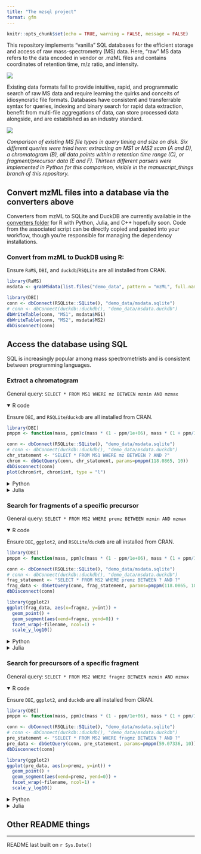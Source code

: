 ```yaml
---
title: "The mzsql project"
format: gfm
---
```


```r
knitr::opts_chunk$set(echo = TRUE, warning = FALSE, message = FALSE)
```

This repository implements "vanilla" SQL databases for the efficient storage and access of raw mass-spectrometry (MS) data. Here, "raw" MS data refers to the data encoded in vendor or .mzML files and contains coordinates of retention time, m/z ratio, and intensity.

![](README_files/figure-manual-manuscript/db_fig.png)

Existing data formats fail to provide intuitive, rapid, and programmatic search of raw MS data and require learning the quirks and conceits of idiosyncratic file formats. Databases have consistent and transferrable syntax for queries, indexing and binary search for rapid data extraction, benefit from multi-file aggregations of data, can store processed data alongside, and are established as an industry standard.

![](README_files/figure-manual-manuscript/singlefile_fig.png)

*Comparison of existing MS file types in query timing and size on disk. Six different queries were tried here: extracting an MS1 or MS2 scan (A and D), a chromatogram (B), all data points within a retention time range (C), or fragment/precursor data (E and F). Thirteen different parsers were implemented in Python for this comparison, visible in the manuscript_things branch of this repository.*

## Convert mzML files into a database via the converters above

Converters from mzML to SQLite and DuckDB are currently available in the [converters folder](converters) for R with Python, Julia, and C++ hopefully soon. Code from the associated script can be directly copied and pasted into your workflow, though you're responsible for managing the dependency installations.

### Convert from mzML to DuckDB using R:

Ensure `RaMS`, `DBI`, and `duckdb`/`RSQLite` are all installed from CRAN.

```r
library(RaMS)
msdata <- grabMSdata(list.files("demo_data", pattern = "mzML", full.names = TRUE))

library(DBI)
conn <- dbConnect(RSQLite::SQLite(), "demo_data/msdata.sqlite")
# conn <- dbConnect(duckdb::duckdb(), "demo_data/msdata.duckdb")
dbWriteTable(conn, "MS1", msdata$MS1)
dbWriteTable(conn, "MS2", msdata$MS2)
dbDisconnect(conn)
```

## Access the database using SQL

SQL is increasingly popular among mass spectrometrists and is consistent between programming languages.

### Extract a chromatogram

General query: `SELECT * FROM MS1 WHERE mz BETWEEN mzmin AND mzmax`

<details open>
<summary>R code</summary>

Ensure `DBI`, and `RSQLite`/`duckdb` are all installed from CRAN.

```r
library(DBI)
pmppm <- function(mass, ppm)c(mass * (1 - ppm/1e+06), mass * (1 + ppm/1e+06))

conn <- dbConnect(RSQLite::SQLite(), "demo_data/msdata.sqlite")
# conn <- dbConnect(duckdb::duckdb(), "demo_data/msdata.duckdb")
chr_statement <- "SELECT * FROM MS1 WHERE mz BETWEEN ? AND ?"
chrom <- dbGetQuery(conn, chr_statement, params=pmppm(118.0865, 10))
dbDisconnect(conn)
plot(chrom$rt, chrom$int, type = "l")
```

</details>

<details>
<summary>Python</summary>

Make sure the duckdb/sqlite and matplotlib packages are installed.

```python
import duckdb
def pmppm(mz, ppm):
  return(mz*(1-ppm/1000000), mz*(1+ppm/1000000))

conn = duckdb.connect("demo_data/msdata.duckdb")
chr_statement = "SELECT * FROM MS1 WHERE mz BETWEEN ? AND ?"
chrom = conn.execute(chr_statement, pmppm(118.0865, 10)).fetchdf()
conn.close()

import matplotlib.pyplot as plt
plt.plot(chrom["rt"], chrom["int"])
plt.show()
```

</details>

<details>
<summary>Julia</summary>

Make sure the SQLite/DuckDB, DataFrames, DBInterface, and Plots packages are installed.

```julia
using DuckDB, DataFrames, Plots;
pmppm(mass, ppm) = [mass * (1 - ppm / 1e6), mass * (1 + ppm / 1e6)];

conn = DBInterface.connect(DuckDB.DB, "demo_data/msdata.duckdb");
chr_statement = "SELECT * FROM MS1 WHERE mz BETWEEN ? AND ?";
chrom = DataFrame(DBInterface.execute(conn, chr_statement, pmppm(118.0865, 10)));
DBInterface.close!(conn)

plot(chrom.rt, chrom.int, lw=2)
```

</details>

### Search for fragments of a specific precursor

General query: `SELECT * FROM MS2 WHERE premz BETWEEN mzmin AND mzmax`

<details open>
<summary>R code</summary>

Ensure `DBI`, `ggplot2`, and `RSQLite`/`duckdb` are all installed from CRAN.

```r
library(DBI)
pmppm <- function(mass, ppm)c(mass * (1 - ppm/1e+06), mass * (1 + ppm/1e+06))

conn <- dbConnect(RSQLite::SQLite(), "demo_data/msdata.sqlite")
# conn <- dbConnect(duckdb::duckdb(), "demo_data/msdata.duckdb")
frag_statement <- "SELECT * FROM MS2 WHERE premz BETWEEN ? AND ?"
frag_data <- dbGetQuery(conn, frag_statement, params=pmppm(118.0865, 10))
dbDisconnect(conn)

library(ggplot2)
ggplot(frag_data, aes(x=fragmz, y=int)) +
  geom_point() +
  geom_segment(aes(xend=fragmz, yend=0)) +
  facet_wrap(~filename, ncol=1) +
  scale_y_log10()
```

</details>

<details>
<summary>Python</summary>

Make sure the duckdb and matplotlib packages are installed.

```python
import duckdb
import matplotlib.pyplot as plt
def pmppm(mz, ppm):
  return(mz*(1-ppm/1000000), mz*(1+ppm/1000000))

conn = duckdb.connect("demo_data/msdata.duckdb")
frag_statement = "SELECT * FROM MS2 WHERE premz BETWEEN ? AND ?"
frag_data = conn.execute(frag_statement, pmppm(118.0865, 10)).fetchdf()
fig, axes = plt.subplots(3, 1, sharex=True)
for ax, filename in zip(axes, frag_data["filename"].unique()):
    subset = frag_data[frag_data["filename"] == filename]
    ax.vlines(subset["fragmz"], 0, subset["int"], color='k', zorder=1, linewidths=0.5)
    ax.scatter(subset["fragmz"], subset["int"], color='k', zorder=2, s=10)
    ax.set_yscale("log")
    ax.set_title(filename)
conn.close()

plt.tight_layout()
plt.show()
```

</details>

<details>
<summary>Julia</summary>

Make sure the SQLite/DuckDB, DataFrames, DBInterface, and StatsPlots packages are installed.

```julia
using DuckDB, DataFrames, StatsPlots;
pmppm(mass, ppm) = [mass * (1 - ppm / 1e6), mass * (1 + ppm / 1e6)];

conn = DBInterface.connect(DuckDB.DB, "demo_data/msdata.duckdb");
frag_statement = "SELECT * FROM MS2 WHERE premz BETWEEN ? AND ?";
frag_data = DataFrame(DBInterface.execute(conn, frag_statement, pmppm(118.0865, 10)));
DBInterface.close!(conn)

@df frag_data scatter(:fragmz, :int, markersize=3, group=:filename, yscale=:log10)
# @df frag_data plot!([:fragmz :fragmz]', [zeros(size(frag_data, 1)) frag_data.int]', lw=1, group=:filename)
```

</details>

### Search for precursors of a specific fragment

General query: `SELECT * FROM MS2 WHERE fragmz BETWEEN mzmin AND mzmax`

<details open>
<summary>R code</summary>

Ensure `DBI`, `ggplot2`, and `duckdb` are all installed from CRAN.

```r
library(DBI)
pmppm <- function(mass, ppm)c(mass * (1 - ppm/1e+06), mass * (1 + ppm/1e+06))

conn <- dbConnect(RSQLite::SQLite(), "demo_data/msdata.sqlite")
# conn <- dbConnect(duckdb::duckdb(), "demo_data/msdata.duckdb")
pre_statement <- "SELECT * FROM MS2 WHERE fragmz BETWEEN ? AND ?"
pre_data <- dbGetQuery(conn, pre_statement, params=pmppm(59.07336, 10))
dbDisconnect(conn)

library(ggplot2)
ggplot(pre_data, aes(x=premz, y=int)) +
  geom_point() +
  geom_segment(aes(xend=premz, yend=0)) +
  facet_wrap(~filename, ncol=1) +
  scale_y_log10()
```

</details>

<details>
<summary>Python</summary>

Make sure the duckdb and matplotlib packages are installed.

```python
import duckdb
import matplotlib.pyplot as plt
def pmppm(mz, ppm):
  return(mz*(1-ppm/1000000), mz*(1+ppm/1000000))

conn = duckdb.connect("demo_data/msdata.duckdb")
pre_statement = "SELECT * FROM MS2 WHERE fragmz BETWEEN ? AND ?"
pre_data = conn.execute(pre_statement, pmppm(59.07336, 10)).fetchdf()
fig, axes = plt.subplots(3, 1, sharex=True)
for ax, filename in zip(axes, pre_data["filename"].unique()):
    subset = pre_data[pre_data["filename"] == filename]
    ax.vlines(subset["premz"], 0, subset["int"], color='k', zorder=1, linewidths=0.5)
    ax.scatter(subset["premz"], subset["int"], color='k', zorder=2, s=10)
    ax.set_yscale("log")
    ax.set_title(filename)
conn.close()
plt.tight_layout()
plt.show()
```

</details>

<details>
<summary>Julia</summary>

Make sure the SQLite/DuckDB, DataFrames, DBInterface, and StatsPlots packages are installed.

```julia
using DuckDB, DataFrames, StatsPlots;
pmppm(mass, ppm) = [mass * (1 - ppm / 1e6), mass * (1 + ppm / 1e6)];

conn = DBInterface.connect(DuckDB.DB, "demo_data/msdata.duckdb");
pre_statement = "SELECT * FROM MS2 WHERE fragmz BETWEEN ? AND ?";
pre_data = DataFrame(DBInterface.execute(conn, pre_statement, pmppm(59.07336, 10)));
DBInterface.close!(conn)

@df pre_data scatter(:premz, :int, markersize=3, group=:filename, yscale=:log10)
# @df pre_data plot!([:premz :premz]', [zeros(size(pre_data, 1)) pre_data.int]', lw=1, group=:filename)
```

</details>

## Other README things

-----

README last built on `r Sys.Date()`
